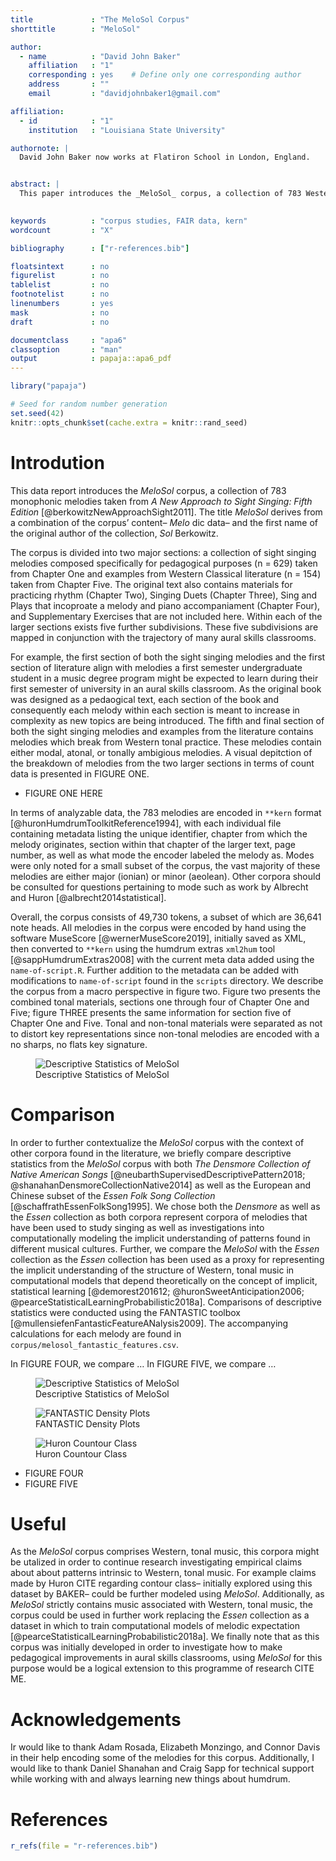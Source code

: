 ```yaml
---
title             : "The MeloSol Corpus"
shorttitle        : "MeloSol"

author: 
  - name          : "David John Baker"
    affiliation   : "1"
    corresponding : yes    # Define only one corresponding author
    address       : ""
    email         : "davidjohnbaker1@gmail.com"

affiliation:
  - id            : "1"
    institution   : "Louisiana State University"

authornote: |
  David John Baker now works at Flatiron School in London, England.


abstract: |
  This paper introduces the _MeloSol_ corpus, a collection of 783 Western, tonal monophonic melodies. We first begin by describing the overal structure of the corpus, then proceede to detail its contents as they would be helpful for researchers working in the field of computational musicology or music psychology. In order to contextualizs the MeloSol corpus, compare descriptive statistics generated using the FANTASTIC feature extraction toolkit with that of the Essen Folk Song Collection as well as The Densmore Collection of Native American Songs. We suggest posible uses of this corpus including extending research which investigates Western tonality, perceptual experiments neededing novel ecological stimuli, or work involving the musical generation of monophonic melodies in the style of Western tonal.

  
keywords          : "corpus studies, FAIR data, kern"
wordcount         : "X"

bibliography      : ["r-references.bib"]

floatsintext      : no
figurelist        : no
tablelist         : no
footnotelist      : no
linenumbers       : yes
mask              : no
draft             : no

documentclass     : "apa6"
classoption       : "man"
output            : papaja::apa6_pdf
---
```


```r
library("papaja")
```

```r
# Seed for random number generation
set.seed(42)
knitr::opts_chunk$set(cache.extra = knitr::rand_seed)
```

# Introdution 

This data report introduces the _MeloSol_ corpus, a collection of 783 monophonic melodies taken from _A New Approach to Sight Singing: Fifth Edition_ [@berkowitzNewApproachSight2011].
The title _MeloSol_ derives from a combination of the corpus' content-- _Melo_ dic data-- and the first name of the original author of the collection, _Sol_ Berkowitz.

The corpus is divided into two major sections: a collection of sight singing melodies composed specifically for pedagogical purposes (n = 629) taken from Chapter One and examples from Western Classical literature (n = 154) taken from Chapter Five.
The original text also contains materials for practicing rhythm (Chapter Two), Singing Duets (Chapter Three), Sing and Plays that incoproate a melody and piano accompaniament (Chapter Four), and Supplementary Exercises that are not included here.
Within each of the larger sections exists five further subdivisions.
These five subdivisions are mapped in conjunction with the trajectory of many aural skills classrooms.

For example, the first section of both the sight singing melodies and the first section of literature align with melodies  a first semester undergraduate student in a music degree program might be expected to learn during their first semester of university in an aural skills classroom. 
As the original book was designed as a pedaogical text, each section of the book and consequently each melody within each section is meant to increase in complexity as new topics are being introduced.
The fifth and final section of both the sight singing melodies and examples from the literature contains melodies which break from Western tonal practice.
These melodies contain either modal, atonal, or tonally ambigious melodies. 
A visual depitction of the breakdown of melodies from the two larger sections in terms of count data is presented in FIGURE ONE. 

* FIGURE ONE HERE

In terms of analyzable data, the 783 melodies are encoded in `**kern` format [@huronHumdrumToolkitReference1994], with each individual file containing metadata listing the unique identifier, chapter from which the melody originates, section within that chapter of the larger text, page number, as well as what mode the encoder labeled the melody as.
Modes were only noted for a small subset of the corpus, the vast majority of these melodies are either major (ionian) or minor (aeolean).
Other corpora should be consulted for questions pertaining to mode such as work by Albrecht and Huron [@albrecht2014statistical].

Overall, the corpus consists of 49,730 tokens, a subset of which are 36,641 note heads.
All melodies in the corpus were encoded by hand using the software MuseScore [@wernerMuseScore2019], initially saved as XML, then converted to ``**kern`` using the humdrum extras `xml2hum` tool [@sappHumdrumExtras2008] with the current meta data added using the `name-of-script.R`.
Further addition to the metadata can be added with modifications to `name-of-script` found in the `scripts` directory.
We describe the corpus from a macro perspective in figure two.
Figure two presents the combined tonal materials, sections one through four of Chapter One and Five; figure THREE presents the same information for section five of Chapter One and Five.
Tonal and non-tonal materials were separated as not to distort key representations since non-tonal melodies are encoded with a no sharps, no flats key signature. 

![Descriptive Statistics of MeloSol](../img/descriptive_panel.png)

# Comparison 

In order to further contextualize the _MeloSol_ corpus with the context of other corpora found in the literature, we briefly compare descriptive statistics from the _MeloSol_ corpus with both _The Densmore Collection of Native American Songs_ [@neubarthSupervisedDescriptivePattern2018; @shanahanDensmoreCollectionNative2014] as well as the European and Chinese subset of the _Essen Folk Song Collection_ [@schaffrathEssenFolkSong1995].
We chose both the _Densmore_ as well as the _Essen_ collection as both corpora represent corpora of melodies that have been used to study singing as well as investigations into computationally modeling the implicit understanding of patterns found in different musical cultures.
Further, we compare the _MeloSol_ with the _Essen_ collection as the _Essen_ collection has been used as a proxy for representing the implicit understanding of the structure of Western, tonal music in computational models that depend theoretically on the concept of implicit, statistical learning [@demorest201612; @huronSweetAnticipation2006; @pearceStatisticalLearningProbabilistic2018a].
Comparisons of descriptive statistics were conducted using the FANTASTIC toolbox [@mullensiefenFantasticFeatureANalysis2009]. 
The accompanying calculations for each melody are found in `corpus/melosol_fantastic_features.csv`.



In FIGURE FOUR, we compare ...
In FIGURE FIVE, we compare ...

![Descriptive Statistics of MeloSol](../img/comparative_descriptive_panel.png)

![FANTASTIC Density Plots](../img/corpora_emergent.png)

![Huron Countour Class](../img/huron_recreation.png)

* FIGURE FOUR 
* FIGURE FIVE

# Useful 

As the _MeloSol_ corpus comprises Western, tonal music, this corpora might be utalized in order to continue research investigating empirical claims about about patterns intrinsic to Western, tonal music.
For example claims made by Huron CITE regarding contour class-- initially explored using this dataset by BAKER-- could be further modeled using _MeloSol_.
Additionally, as _MeloSol_ strictly contains music associated with Western, tonal music, the corpus could be used in further work replacing the _Essen_ collection as a dataset in which to train computational models of melodic expectation [@pearceStatisticalLearningProbabilistic2018a].
We finally note that as this corpus was initially developed in order to investigate how to make pedagogical improvements in aural skills classrooms, using _MeloSol_ for this purpose would be a logical extension to this programme of research CITE ME. 

# Acknowledgements

Ir would like to thank Adam Rosada, Elizabeth Monzingo, and Connor Davis in their help encoding some of the melodies for this corpus.
Additionally, I would like to thank Daniel Shanahan and Craig Sapp for technical support while working with and always learning new things about humdrum.

\newpage

# References
```r
r_refs(file = "r-references.bib")
```

\begingroup
\setlength{\parindent}{-0.5in}
\setlength{\leftskip}{0.5in}

<div id="refs" custom-style="Bibliography"></div>
\endgroup

